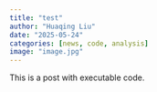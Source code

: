 ```yaml
---
title: "test"
author: "Huaqing Liu"
date: "2025-05-24"
categories: [news, code, analysis]
image: "image.jpg"
---
```


This is a post with executable code.

